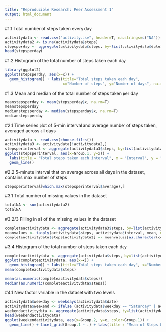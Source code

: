 ```yaml
---
title: "Reproducible Research: Peer Assessment 1"
output: html_document
---
```


#1.1 Total number of steps taken every day
```r
activitydata <- read.csv("activity.csv", header=T, na.strings=c("NA"))
activitydata2 <- is.na(activitydata$steps)
stepsperday <- aggregate(activitydata$steps, by=list(activitydata$date), sum)
head(stepsperday)
```

#1.2 Histogram of the total number of steps taken each day
```r
library(ggplot2)
ggplot(stepsperday, aes(x=x)) +
  geom_histogram() + labs(title="Total steps taken each day", 
                          x="Number of steps", y="Number of days", na.rm=T)
```

#1.3 Mean and median of the total number of steps taken per day
```r
meanstepsperday <- mean(stepsperday$x, na.rm=T)
meanstepsperday
medianstepsperday <- median(stepsperday$x, na.rm=T)
medianstepsperday
```

#2.1 Time series plot of 5-min interval and average number of steps taken, averaged across all days
```r
activitydata <- read.csv(choose.files())
activitydata3 <- activitydata[!activitydata2,]
stepsperinterval <- aggregate(activitydata3$steps, by=list(activitydata3$interval), mean)
ggplot(stepsperinterval, aes(x=Group.1, y=x)) +
  labs(title = "Total steps taken each interval", x = "Interval", y = "Number of steps")+
  geom_line() 
```

#2.2 5-minute interval that on average across all days in the dataset, contains max number of steps
```r
stepsperinterval[which.max(stepsperinterval$average),]
```

#3.1 Total number of missing values in the dataset
```r
totalNA <- sum(activitydata2)
totalNA
```

#3.2/3 Filling in all of the missing values in the dataset
```r
completeactivitydata <- aggregate(activitydata3$steps, by=list(activitydata3$interval), sum)
meanvalues <- tapply(activitydata$steps, activitydata$interval, mean, na.rm=T, simplify=T)
completeactivitydata$steps[activitydata2] <- meanvalues[as.character(completeactivitydata$interval[activitydata2])]
```

#3.4 Histogram of the total number of steps taken each day
```r
completeactivitydata <- aggregate(activitydata$steps, by=list(activitydata$date), sum)
ggplot(completeactivitydata, aes(x=x)) +
  geom_histogram() + labs(title="Total steps taken each day", x="Numberof steps", y="Number of days")
mean(completeactivitydata$steps)

mean(as.numeric(completeactivitydata$steps))
median(as.numeric(completeactivitydata$steps))
```

#4.1 New factor variable in the dataset with two levels
```r
activitydata$weekday <- weekdays(activitydata$date)
activitydata$weekend <- ifelse (activitydata$weekday == "Saturday" | activitydata$weekend == "Sunday", "Weekend", "Weekday")
weekendactivitydata <- aggregate(activitydata$steps, by=list(activitydata$day, activitydata$interval), mean)
head(weekendactivitydata)
ggplot(weekendactivitydata, aes(x=Group.2, y=x, color=Group.1)) +
  geom_line() + facet_grid(Group.1 ~ .) + labs(title = "Mean of Steps by Interval", x = "interval", y = "steps")
```
